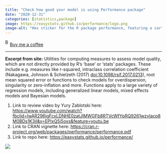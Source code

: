 ```yaml
---
title: "Check how good your model is using Performance package"
date: "2020-12-31"
categories: [statistics,package]
image: https://easystats.github.io/performance/logo.png
image-alt: "Hex sticker for the R package performance, featuring a cartoon black monster and a panel of three judges holding score cards with 8, 9, and 7, all on a green background with a purple border."
---
```


<link href="https://fonts.googleapis.com/css?family=Cookie" rel="stylesheet"><a class="bmc-button" target="_blank" href="https://www.buymeacoffee.com/JoscelinRocha">![Buy me a coffee](https://cdn.buymeacoffee.com/buttons/bmc-new-btn-logo.svg){alt="Buy me a coffee" width="15" height="21"}Buy me a coffee</a>

------------------------------------------------------------------------

**Excerpt from site:** Utilities for computing measures to assess model quality, which are not directly provided by R's 'base' or 'stats' packages. These include e.g. measures like r-squared, intraclass correlation coefficient (Nakagawa, Johnson & Schielzeth (2017) <doi:10.1098/rsif.2017.0213>), root mean squared error or functions to check models for overdispersion, singularity or zero-inflation and more. Functions apply to a large variety of regression models, including generalized linear models, mixed effects models and Bayesian models.

1.  Link to review video by Yury Zablotski here: <https://www.youtube.com/watch?fbclid=IwAR296jgFcxLDNHE0zatJlMWGFb8RTVcWfYpRQ9261wzvlacp8M0BDs1K3iI&v=EPIxQ5i5oxs&feature=youtu.be>
2.  Link to CRAN vignette here: <https://cran.r-project.org/web/packages/performance/performance.pdf>
3.  Link to repo here: <https://easystats.github.io/performance/>

![](https://easystats.github.io/performance/logo.png){fig-alt="Hex sticker for the R package performance, featuring a cartoon black monster and a panel of three judges holding score cards with 8, 9, and 7, all on a green background with a purple border."}
